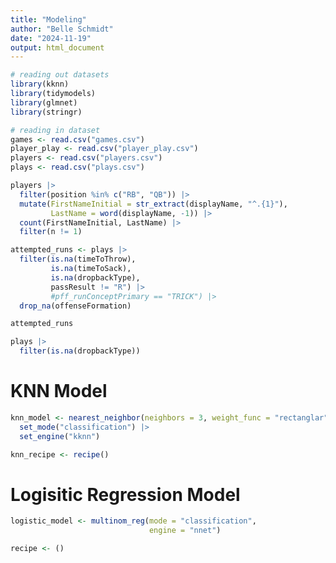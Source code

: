 ```yaml
---
title: "Modeling"
author: "Belle Schmidt"
date: "2024-11-19"
output: html_document
---
```


```r
# reading out datasets
library(kknn)
library(tidymodels)
library(glmnet)
library(stringr)
```

```r
# reading in dataset
games <- read.csv("games.csv")
player_play <- read.csv("player_play.csv")
players <- read.csv("players.csv")
plays <- read.csv("plays.csv")

players |> 
  filter(position %in% c("RB", "QB")) |> 
  mutate(FirstNameInitial = str_extract(displayName, "^.{1}"),
         LastName = word(displayName, -1)) |> 
  count(FirstNameInitial, LastName) |> 
  filter(n != 1)

attempted_runs <- plays |> 
  filter(is.na(timeToThrow),
         is.na(timeToSack),
         is.na(dropbackType),
         passResult != "R") |> 
         #pff_runConceptPrimary == "TRICK") |> 
  drop_na(offenseFormation) 

attempted_runs 

plays |> 
  filter(is.na(dropbackType))
```


# KNN Model
```r
knn_model <- nearest_neighbor(neighbors = 3, weight_func = "rectanglar") |> 
  set_mode("classification") |> 
  set_engine("kknn")

knn_recipe <- recipe()
```

# Logisitic Regression Model

```r
logistic_model <- multinom_reg(mode = "classification",
                               engine = "nnet")

recipe <- ()
```

